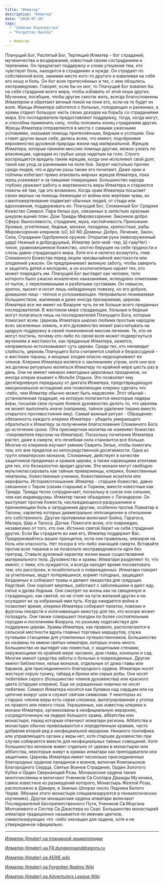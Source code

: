 ```yaml
---
title: "Илматер"
description: "Илматер"
date: "2018-07-20"
tags:
  - "Забытые Королевства"
  - "Forgotten Realms"

  - Илматер
---
```


Плачущий Бог, Распятый Бог, Терпящий Илматер - бог страданий, мученичества и воздержания, известный своим состраданием и терпением. Он предлагает поддержку и слова утешения тем, кто чувствует боль, находится в страданиях и нужде. Он страдает по собственной воле, занимая место кого-то другого и взваливая на себя его ношу и боль. Он бог всех притеснённых и тех, с кем обошлись несправедливо. Говорят, если бы он мог, то Плачущий Бог взвалил бы на себя страдания всего мира, чтобы избавить от этой ноши других. Мученики, погибшие, чтобы другие смогли жить, всегда благословенны Илматером и обретают вечный покой на лоне его, если на то будет их воля. Жрецы Илматера заботятся о больных, голодающих и раненных, а храмы отдают большую часть своих доходов на борьбу со страданиями мира. Его последователи предоставляют поддержку, тогда, когда могут, и способны применить силу, чтобы положить конец страданиям других. Жрецы Илматера отправляются в места с самыми ужасными условиями, оказывая помощь притеснённым, бедным и усопшим. Они ставят других выше себя, делясь всем, что имеют, подчёркивая верховенство духовной природы жизни над материальной. Жрецов Илматера, которые приняли миссию помощи другим, можно узнать по власяницам, одеждам из грубых шкур надетым на голо. Строго воспрещается вредить таким жрецам, когда они исполняют свой долг, такой как уход за раненными на поле боя. Запрет настолько прочен среди людей, что и другие расы также его почитают. Даже орки и гоблины избегают прямо атаковать мирных жрецов Илматера, пока жрец ухаживает и за павшими товарищами. Большинство народа глубоко уважают работу и жертвенность веры Илматера и стараются помочь ей там, где это возможно. Когда храм Илматера посылает своих верных на помощь беженцам от войны или жертвам чумы, их самопожертвование подвигает обычных людей, от стыда или вдохновения, поддерживать их. Плачущий Бог, Сломанный Бог Среднее божество Символ: Пара белых рук, связанных в запястьях красным шнуром ашний план: Дом Триады Мировоззрение: Законное добро Сфера: Выносливость, страдание, мука, настойчивость Прихожане: Хромые, угнетенные, бедные, монахи, паладины, крепостные, рабы Мировоззрения клериков: ЬО, Ы) N0 Домены: Добро, Лечение, Закон, Сила, Страдание Одобренное оружие: Открытая рука (невооруженный удар) Нежный и добродушеый, Илматер (илл-мэй -тер, Ш-гаауЧег) - тихое, уравновешенное божество, охотно берущее на себя трудности и слезы давно страдающего мира. Хотя его и нелегко возмутить, гнев Сломанного Божества перед лицом чрезвычайной жестокости или злодеяний ужасен. Он предпринимает великую заботу, чтобы заверить и защитить детей и молоднях, и он исключительно карает тех, кто может повредить им. Плачущий Бог выглядит как человек, тело которого было ужасно искалечено наказаниями, испещрено отметками от пыток, с переломанными и разбитыми суставами. Он невысок, крепок, лысеет и носит лишь набедренную повязку, но его доброе, домашнее лицо - теплое и успокаивающее. Неправильно понимаемая большинством, жалеемая и даже иногда презираемая, церковь Илматера все же имеет на Фаэруне чуть ли не больше всего преданных последователей. В жестоком мире страдающие, больные и бедные могут полагаться лишь на последователей Плачущего Бога, которые помогают всем. Церковь Илматера широко любима простым народом всех заселенных земель, и его духовенство может рассчитывать на щедрую поддержку в своей пожизненной миссии лечения. Те, кто не могут постичь, почему кто-либо по своей воле может подвергнуться мучениям и жестокости, как преданные Илматера, кажется, неправильно истолковывают суть церкви. Среди тех, кто ненавидит слабость, церковь Плачущего Бога считаеется слабой и безрассудной - и жестокие тираны, и мощные злодеи опасно недооценивают ее членов. Клерики Илматера молятся о заклинаниях утром, хотя они все же должны ритуально молиться Илматеру по крайней мере шесть раз в день. Они не имеют никаких ежегодных церковных праздников, но иногда клерик взывает к Мольбе Отдыха. Это позволяет ему десятидневную передышку от диктата Илматера, предотвращающую эмоциональное истощение или позволяющее клерику сделать что -либо, чем Илматер обычно может быть недоволен. Этот обычай - установленная традиция, на которую полагаются некоторые лидеры веры, посылая свое лучшее боевое духовенство делать то, что церковь не может выполнить иначе (например, тайное удаление тирана вместо открытого противостояния ему). Самый важный ритуал - Обращение: обязанность каждого клерика Илматера - убедить умирающего обратиться к Илматеру за получением благословения Сломанного Бога до истечения срока. (Эта присмертная молитва не изменяет божество -покровителя персоны на Илматера). Поскольку почитание Илматера растет, даже в смерти, его лечебная сила становится все больше. Многие из клериков изучают умение Сварить Зелье, чтобы помогать тем, кто вне пределов из непосредственной досягаемости. Одна из групп илматерских монахов, Сломанные, действует в качестве защитников преданных и храмов церкви, а также карающими агентами для тех, кто безжалостно вредит другим. Эти монахи могут свободно мультиклассировать как тайные приверженцы, клерики, божественные чемпионы, божественные ученики, божественные искатели или иерофанты. История/отношения: Илматер - старшее божество, давно связанное с Тиром (своим старшим) и Тормом, вместе известные как Триада. Триада тесно сотрудничает, поскольку в союзе они сильнее, чем как индивидуумы. Илматер также объединен с Латандером. Он выступает против божеств, наслаждающихся разрушением и причиняющим боль и затруднения другим, особенно против Ловиатар и Талоны, характер которых диаметрально оппозиционен в отношении его собственного. Другие противники включают Бэйна, Гарагоса, Малара, Шар и Талоса. Догма: Помогите всем, кто поврежден, независимо от того, кто они. Истинно святой берет на себя страдания других. Если Вы страдаете во имя его, Илматер поддержит Вас. Придерживайтесь ваших принципов, если они правильны, невзирая на боль или опасность. Нет позора в что-либо значащей смерти. Вставайте против всех тиранов и не позвольте несправедливости идти без преград. Ставьте духовный характер жизни выше существования материального тела. Духовенство и храмы: Илматари разделяют то, что имеют, с теми, кто нуждается, и всегда находят время посоветовать тем, кто расстроен, и позаботиться о поврежденных. Илматари говорят за угнетенных, ведут потерявшихся, кормят голодных, защищают бездомных и собирают травы и делают лекарства для грядущих бедствий. Они хоронят мертвых, работают с заболевшими и дают еду, питье и дрова бедным. Они смотрят на жизнь как на священную и страдающую, как святой, но не стоят на пути желаний других и не осуждают их за избранный ими путь. Когда ожидается война и позволяет время, клерики Илматера собирают палатки, повязки и фургоны лекарств и излечивающих микстур для тех, кто вскоре может потрадать. Они также совершают поездки по более состоятельным городам и поселениям Фаэруна, по разному ходатайствуя для поддержки церкви. Храмы Илматера, как правило, располагаются в сельской местности вдоль главных торговых маршрутов, служа путевыми станциями для утомленных путешественников. Большинство их названы по имени святых-илматари, которых очень много. Большинство их выглядят как поместья, с защитными стенами, окружающими по крайней мере часовню, дом главы, конюшни и сад. Многие имеют средства заботы о больных и поврежденных. Другие имеют библиотеки, кельи монахов, отдельные от дома главы или бараков, для присоединенного благородного ордена. Илматари носят жесткую серую тунику, табард и брюки или серые робы. Они носят тюбетейки серого (большинство членов духовенства) или красного цвета (старшие клерики). Еще не украшенные новички не носят тюбетеек. Символ Илматера носится как булавка над сердцем или на цепочке вокруг шеи и служит святым символам. У некоторых из старших членов веры есть серая слезинка, вытатуированная у уголка их правого или левого глаза. Украшенные, как известны клерики и монахи Илматера, организованы в неофициальную иерархию, сосредоточенную на лидере большого храма, аббатства или монастыря, перед которым отвечают илматари региона. Аббатства и монастыри обычно привязываются к определенным храмам, часто добавляя второй ряд в неофициальной иерархии. Никакого понтифика или управляющего органа у веры нет, хотя старшее духовенство при случае собирается вместе для неофициальных тайных совещаний. Хотя большинство монахов живет отдельно от церкви в монастырях или аббатства, некоторые живут в храмах илматари как преподаватели или защитники. Церковь Илматера имеет несколько присоединенных благородных орденов паладинов и воинов, включая Компаньонов Благородного Сердца, Святых Воинов Страдания, Орден Золотого Кубка и Орден Сверкающей Розы. Монашеские ордена также многочисленны и включают Учеников Св.Соллара Дважды Мученика, самое известное из размещений которого, Монастырь Желтой Розы, расположено в Дамаре, в Земных Шпорах около Ледника Белого Червя. (Монахи этого монастыря специализируются в генеалогических изучениях). Другие монашеские ордена илматари включают Последователей Беспрепятственного Пути, Учеников Св.Моргана Молчаливого и Сестер Св.Джаспера из Скал. Большинство монастырей илматари традиционно называется по именам цветков, символизирующих что -либо значащее для ордена, хотя и не утвержденное официально.

---

[Илматер (Ilmater) на планарной энциклопедии](http://ru.dnd.wikia.com/wiki/Илматер)

[Илматер (Ilmater) на FR.dungeonsanddragons.ru](http://fr.dungeonsanddragons.ru/index.php?option=com_content&task=view&id=186)

[Илматер (Ilmater) на AERIE wiki](http://wiki.aerie.ru/wiki/Илматер)

[Илматер (Ilmater) на Forgotten Realms Wiki](https://forgottenrealms.wikia.com/wiki/Ilmater)

[Илматер (Ilmater) на Adventurers League Wiki](https://forgottenrealms.wikia.com/wiki/Ilmater)
